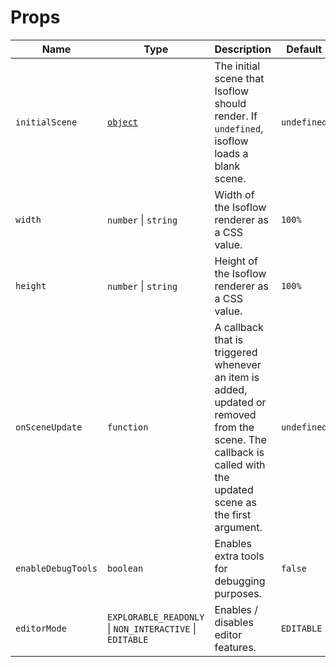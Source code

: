 # Props

| Name | Type | Description | Default |
| --- | --- | --- | --- |
| `initialScene` | [`object`](/docs/api/initialScene) | The initial scene that Isoflow should render. If `undefined`, isoflow loads a blank scene. | `undefined` |
| `width` | `number` \| `string` | Width of the Isoflow renderer as a CSS value. | `100%` |
| `height` | `number` \| `string` | Height of the Isoflow renderer as a CSS value. | `100%` |
| `onSceneUpdate` | `function` | A callback that is triggered whenever an item is added, updated or removed from the scene. The callback is called with the updated scene as the first argument. | `undefined` |
| `enableDebugTools` | `boolean` | Enables extra tools for debugging purposes. | `false` |
| `editorMode` | `EXPLORABLE_READONLY` \| `NON_INTERACTIVE` \| `EDITABLE` | Enables / disables editor features. | `EDITABLE` |